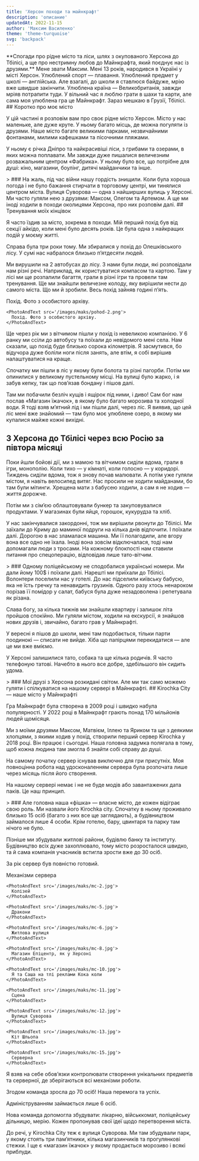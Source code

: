 ```yaml
---
title: 'Херсон походи та майнкрафт'
description: 'описание'
updatedAt: 2022-11-15
author: 'Максим Василенко'
theme: 'theme-turquoise'
svg: 'backpack'
---
```


<Heading
  img="/images/maks/maks.jpg"
/>

<Medium>
  **Спогади про рідне місто та ліси, шлях з окупованого Херсона до Тбілісі, а ще про нестримну любов до Майнкрафта, який поєднує нас із друзями.**
</Medium>

<HorizontalPhoto src="/images/maks/Vequ.jpg" photoDescription='Я недалеко від озера в Олешках.'>
    Мене звати Максим. Мені 13 років, народився в Україні у місті Херсон. Улюблений спорт — плавання. Улюблений предмет у школі — англійська. Але взагалі, до школи я ставлюся байдуже, мрію вже швидше закінчити. Улюблена країна — Великобританія, завжди мріяв потрапити туди. У вільний час я люблю грати в шахи та карти, але сама моя улюблена гра це Майнкрафт. Зараз мешкаю в Грузії, Тбілісі.
</HorizontalPhoto>

<Medium>
  ## Коротко про моє місто

  У цій частині я розповім вам про своє рідне місто Херсон. Місто у нас маленьке, але дуже круте. У ньому багато місць, де можна погуляти із друзями. Наше місто багате великими парками, незвичайними фонтанами, милими кафешками та пісочними пляжами.

  У ньому є річка Дніпро та найкрасивіші ліси, з грибами та озерами, в яких можна поплавати. Ми завжди дуже пишалися величезним розважальним центром «Фабрика». У ньому було все, що потрібне для душі: кіно, магазини, боулінг, дитячі майданчики та інше.
</Medium>

<Large>
  > ### На жаль, під час війни нашу гордість знищили.
</Large>

<Medium>
  Коли була хороша погода і не було бажання стирчати в торговому центрі, ми тинялися центром міста. Вулиця Суворова — одна з найширших вулиць у Херсоні. Ми часто гуляли нею з друзями: Максом, Олегом та Артемом. А ще ми іноді ходили в походи околицями Херсона, про них розповім далі.
</Medium>


<Fullpage>
  <PhotoFullPage src='/images/maks/kherson.jpg' text='Моя улюблена вулиця Суворова. Фото взято с https://khers-on.com' />
</Fullpage>

<Medium>
  ## Тренування моїх кінцівок

  Я часто їздив за місто, зокрема в походи. Мій перший похід був від секції айкідо, коли мені було десять років. Це була одна з найкращих подій у моєму житті.

  Справа була три роки тому. Ми збиралися у похід до Олешківського лісу. У сумі нас набралося близько п’ятдесяти людей.

  Ми вирушили на 2 автобусах до лісу. З нами були люди, які розповідали нам різні речі. Наприклад, як користуватися компасом та картою. Там у лісі ми ще розпалили багаття, грали в різні ігри та провели там тренування. Ще ми знайшли величезне колоду, яку вирішили нести до самого міста. Що ми й зробили. Весь похід зайняв годині п’ять.
</Medium>

<Large>
  <Slider>
    <PhotoAndText src='/images/maks/pohod-1.png'>
      Похід. Фото з особистого архіву.
    </PhotoAndText>

    <PhotoAndText src='/images/maks/pohod-2.png'>
      Похід. Фото з особистого архіву.
    </PhotoAndText>
  </Slider>
</Large>

<Medium>
  Ще через рік ми з вітчимом пішли у похід із невеликою компанією. У 6 ранку ми ссіли до автобусу та поїхали до невідомого мені села. Нам сказали, що похід буде близько сорока кілометрів. Я засмутився, бо відучора дуже боліли ноги після занять, але втім, я собі вирішив налаштуватися на краще.

  Спочатку ми пішли в ліс у якому були болота та різні пагорби. Потім ми опинилися у великому пустельному місці. На вулиці було жарко, і я забув кепку, так що пов’язав бондану і пішов далі.

  Там ми побачили безліч кущів і ящірок під ними, і диво! Сам бог нам послав «Магазин їжачок», в якому було багато морозива та холодної води. Я тоді взяв м’ятний лід і ми пішли далі, через ліс. Я виявив, що цей ліс мені вже знайомий — там було моє улюблене озеро, в якому ми купалися майже кожні вихідні.

  ## З Херсона до Тбілісі через всю Росію за півтора місяці

  Поки йшли бойові дії, ми з мамою та вітчимом сиділи вдома, грали в ігри, монополію. Коли тихо — у кімнаті, коли голосно — у коридорі. Тиждень сиділи вдома, тож я знову почав малювати. А потім уже гуляли містом, я навіть велосипед витяг. Нас просили не ходити майданами, бо там були мітинги. Хрещена мати з бабусею ходили, а сам я не ходив — життя дорожче.

  Потім ми з сім’єю облаштовували бункер та закуповувалися продуктами. У магазинах були яйця, горошок, кукурудза та хліб.

  У нас закінчувалися закордонні, тож ми вирішили рвонути до Тбілісі. Ми заїхали до Криму до маминої подруги на кілька днів відпочити. І поїхали далі. Дорогою в нас зламалася машина. Ми її полагодили, але вгору вона все одно не їхала. Іноді вона зовсім відключалася, тоді нам допомагали люди з тросами. На кожному блокпості нам ставили питання про спецоперацію, відповідав лише тато-вітчим.
</Medium>

<Large>
  > ### Одному поліцейському не сподобалися українські номери. Ми дали йому 100$ і поїхали далі.
</Large>

<Medium>
  Нарешті ми приїхали до Тбілісі. Волонтери поселили нас у готелі. До нас підселили київську бабусю, яка не їсть гречку та ненавидить грузинів. Одного разу хтось ненароком порізав її помідор у салат, бабуся була дуже незадоволена і репетувала як різана.

  Слава богу, за кілька тижнів ми знайшли квартиру і залишок літа пройшов спокійно. Ми гуляли містом, ходили на екскурсії, я знайшов нових друзів і, звичайно, багато грав у Майнкрафті.

  У вересні я пішов до школи, мені там подобається, тільки парти поодинокі — списати не вийде. Хіба що папірцями перекидатися — але це ми вже вміємо.

  У Херсоні залишилися тато, собака та ще кілька родичів. Я часто телефоную татові. Начебто в нього все добре, здебільшого він сидить удома.
</Medium>

<Large>
  > ### Мої друзі з Херсона розкидані світом. Але ми так само можемо гуляти і спілкуватися на нашому сервері в Майнкрафті.
</Large>

<Medium>
  ## Kirochka City — наше місто у Майнкрафті

  Гра Майнкрафт була створена в 2009 році і швидко набула популярності. У 2022 році в Майнкрафт грають понад 170 мільйонів людей щомісяця.

  Ми з моїми друзями Максом, Матвієм, Іллею та Яриком та ще з деякими хлопцями, з якими ходив у похід, створили перший сервер Kirochka у 2018 році. Він працює і сьогодні. Наша головна задумка полягала в тому, щоб кожна людина там змогла б знайти собі справу до душі.

  На самому початку сервер існував виключно для гри присутніх. Моя повноцінна робота над удосконаленням сервера була розпочата лише через місяць після його створення.

  На нашому сервері немає і не не буде модів або завантажених дата паків. Це наш принцип.
</Medium>

<Large>
  > ### Але головна наша «фішка» — власне місто, де кожен відіграє свою роль.
</Large>

<Medium>
  Ми назвали його Kirochka city. Спочатку в ньому проживало близько 15 осіб (багато з них все ще заглядають), а будівництвом займалося лише 4 особи. Крім готелю, бару, цвинтаря та парку там нічого не було.

  Пізніше ми збудували житлові райони, будівлю банку та інституту. Будівництво всіх дуже захоплювало, тому місто розросталося швидко, та й сама компанія учасників встигла зрости вже до 30 осіб.

  За рік сервер був повністю готовий.
</Medium>

<Large>
  <Slider>
    <PhotoAndText src='/images/maks/mc-1.jpg'>
      Механізми сервера
    </PhotoAndText>

    <PhotoAndText src='/images/maks/mc-2.jpg'>
      Колізей
    </PhotoAndText>

    <PhotoAndText src='/images/maks/mc-5.jpg'>
      Дракони
    </PhotoAndText>

    <PhotoAndText src='/images/maks/mc-6.jpg'>
      Житлова вулиця
    </PhotoAndText>

    <PhotoAndText src='/images/maks/mc-8.jpg'>
      Магазин Епіцентр, як у Херсоні
    </PhotoAndText>

    <PhotoAndText src='/images/maks/mc-10.jpg'>
      Я та Саша на тлі реклами Кока коли
    </PhotoAndText>

    <PhotoAndText src='/images/maks/mc-11.jpg'>
      Сцена
    </PhotoAndText>

    <PhotoAndText src='/images/maks/mc-12.jpg'>
      Вулиця Суворова
    </PhotoAndText>

    <PhotoAndText src='/images/maks/mc-13.jpg'>
      Кіт Шльопа
    </PhotoAndText>

    <PhotoAndText src='/images/maks/mc-15.jpg'>
      Серверна
    </PhotoAndText>
  </Slider> 
</Large>

<Medium>
  Я взяв на себе обов’язки контролювати створення унікальних предметів та серверної, де зберігаються всі механізми роботи.

  Згодом команда зросла до 70 осіб! Наша перемога та успіх.

  Адмініструванням займається лише 6 осіб.

  Нова команда допомогла збудувати: лікарню, військкомат, поліцейську дільницю, мерію. Кожен пропонував свої ідеї щодо перетворення міста.

  До речі, у Kirochka City теж є вулиця Суворова. Ми там збудували парк, у якому стоять три пам’ятники, кілька магазинчиків та прогулянкові стежки. І ще є «магазин їжачок» у якому продається морозиво і всякі приблуди.
</Medium>


